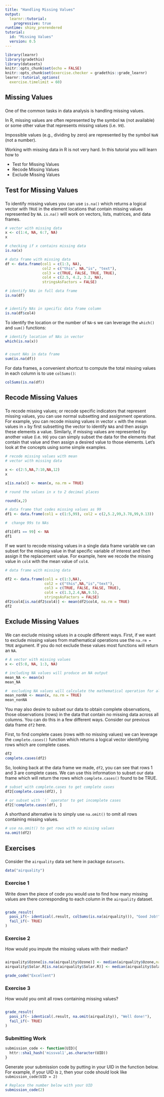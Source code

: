 ```yaml
---
title: "Handling Missing Values"
output: 
  learnr::tutorial:
    progressive: true
runtime: shiny_prerendered
tutorial:
  id: "Missing Values"
  version: 0.5
---
```



```r
library(learnr)
library(gradethis)
library(datasets)
knitr::opts_chunk$set(echo = FALSE)
knitr::opts_chunk$set(exercise.checker = gradethis::grade_learnr)
learnr::tutorial_options(
  exercise.timelimit = 60)
```

## Missing Values

###

One of the common tasks in data analysis is handling missing values.

In R, missing values are often represented by the symbol `NA` (not available) or some other value that represents missing values (i.e. `99`).

Impossible values (e.g., dividing by zero) are represented by the symbol `NaN` (not a number).

Working with missing data in R is not very hard. In this tutorial you will learn how to

 * Test for Missing Values
 * Recode Missing Values
 * Exclude Missing Values
 
## Test for Missing Values

###

To identify missing values you can use `is.na()` which returns a logical vector with `TRUE` in the element locations that contain missing values represented by `NA`. `is.na()` will work on vectors, lists, matrices, and data frames.

```r
# vector with missing data
x <- c(1:4, NA, 6:7, NA)
x

# checking if x contains missing data
is.na(x)

# data frame with missing data
df <- data.frame(col1 = c(1:3, NA),
                 col2 = c("this", NA,"is", "text"), 
                 col3 = c(TRUE, FALSE, TRUE, TRUE), 
                 col4 = c(2.5, 4.2, 3.2, NA),
                 stringsAsFactors = FALSE)

# identify NAs in full data frame
is.na(df)


# identify NAs in specific data frame column
is.na(df$col4)
```

To identify the location or the number of `NA`-s we can leverage the `which()` and `sum()` functions:

```r
# identify location of NAs in vector
which(is.na(x))


# count NAs in data frame
sum(is.na(df))
```

For data frames, a convenient shortcut to compute the total missing values in each column is to use `colSums()`:

```r
colSums(is.na(df))
```

## Recode Missing Values

###

To recode missing values; or recode specific indicators that represent missing values, you can use normal subsetting and assignment operations. For example, you can recode missing values in vector `x` with the mean values in `x` by first subsetting the vector to identify `NA`s and then assign these elements a value. Similarly, if missing values are represented by another value (i.e. `99`) you can simply subset the data for the elements that contain that value and then assign a desired value to those elements. Let's look at the concepts using some simple examples.

```r
# recode missing values with mean
# vector with missing data

x <- c(2:5,NA,7:10,NA,12)
x

x[is.na(x)] <- mean(x, na.rm = TRUE)

# round the values in x to 2 decimal places

round(x,2)

# data frame that codes missing values as 99
df1 <- data.frame(col1 = c(1:5,99), col2 = c(2,5.2,99,3.78,99,9.13))

#  change 99s to NAs

df1[df1 == 99] <- NA
df1
```

If we want to recode missing values in a single data frame variable we can subset for the missing value in that specific variable of interest and then assign it the replacement value. For example, here we recode the missing value in `col4` with the mean value of `col4`.

```r
# data frame with missing data

df2 <- data.frame(col1 = c(1:3,NA),
                  col2 = c("this",NA,"is","text"),
                  col3 = c(TRUE, FALSE, FALSE, TRUE),
                  col4 = c(1.3,2.4,NA,9.5),
                  stringsAsFactors = FALSE)
df2$col4[is.na(df2$col4)] <- mean(df2$col4, na.rm = TRUE)
df2
```

## Exclude Missing Values

### 

We can exclude missing values in a couple different ways. First, if we want to exclude missing values from mathematical operations use the `na.rm = TRUE` argument. If you do not exclude these values most functions will return an `NA`.

```r
# A vector with missing values
x <- c(5:8, NA, 1:3, NA)

# including NA values will produce an NA output
mean_NA <- mean(x)
mean_NA

#  excluding NA values will calculate the mathematical operation for all non-missing values
mean_nonNA <- mean(x, na.rm = TRUE) 
mean_nonNA
```

You may also desire to subset our data to obtain complete observations, those observations (rows) in the data that contain no missing data across all columns. You can do this in a few different ways. Consider our previous data frame `df2` here.

First, to find complete cases (rows with no missing values) we can leverage the `complete.cases()` function which returns a logical vector identifying rows which are complete cases.

```r
df2
complete.cases(df2)
```

So, looking back at the data frame we made, `df2`, you can see that rows 1 and 3 are complete cases. We can use this information to subset our data frame which will return the rows which `complete.cases()` found to be TRUE.

```r
# subset with complete.cases to get complete cases
df2[complete.cases(df2), ]

# or subset with `!` operator to get incomplete cases
df2[!complete.cases(df), ]
```

A shorthand alternative is to simply use `na.omit()` to omit all rows containing missing values.

```r

# use na.omit() to get rows with no missing values
na.omit(df2)
```


## Exercises

###

Consider the `airquality` data set here in package `datasets`.

```r
data("airquality")
```

### Exercise 1

Write down the piece of code you would use to find how many missing values are there corresponding to each column in the `airquality` dataset.

```r
```

```r
grade_result(
  pass_if(~ identical(.result, colSums(is.na(airquality))), "Good Job!"),
  fail_if(~ TRUE)
)
```

### Exercise 2

How would you impute the missing values with their median?

```r
```

```r
airquality$Ozone[is.na(airquality$Ozone)] <- median(airquality$Ozone,na.rm = TRUE)
airquality$Solar.R[is.na(airquality$Solar.R)] <- median(airquality$Solar.R, na.rm = TRUE)
```

```r
grade_code("Excellent")
```

### Exercise 3

How would you omit all rows containing missing values?

```r
```

```r
grade_result(
  pass_if(~ identical(.result, na.omit(airquality)), "Well done!"),
  fail_if(~ TRUE)
)
```

### Submitting Work

```r
submission_code <- function(UID){
  httr::sha1_hash('missval1',as.character(UID))
}
```

Generate your submission code by putting in your UID in the function below. For example, if your UID is `2`, then your code should look like `submission_code(UID = 2)`
```r
# Replace the number below with your UID
submission_code(2)
```


